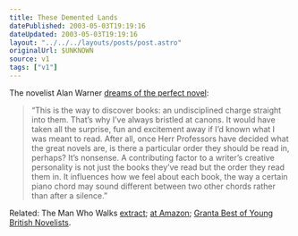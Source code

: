 ```yaml
---
title: These Demented Lands
datePublished: 2003-05-03T19:19:16
dateUpdated: 2003-05-03T19:19:16
layout: "../../../layouts/posts/post.astro"
originalUrl: $UNKNOWN
source: v1
tags: ["v1"]
---
```


The novelist Alan Warner [dreams of the perfect novel][1]:

> &#8220;This is the way to discover books: an undisciplined charge straight into them. That&#8217;s why I&#8217;ve always bristled at canons. It would have taken all the surprise, fun and excitement away if I&#8217;d known what I was meant to read. After all, once Herr Professors have decided what the great novels are, is there a particular order they should be read in, perhaps? It&#8217;s nonsense. A contributing factor to a writer&#8217;s creative personality is not just the books they&#8217;ve read but the order they read them in. It influences how we feel about each book, the way a certain piano chord may sound different between two other chords rather than after a silence.&#8221;

Related: The Man Who Walks [extract][2]; [at Amazon][3]; [Granta Best of Young British Novelists][4].

[1]: http://books.guardian.co.uk/review/story/0,12084,938821,00.html "The Guardian: Dream of the perfect novel"
[2]: http://www.randomhouse.co.uk/catalog/extract.htm?command=search&db=main.txt&eqisbndata=0099285460 "Random House: Book extract from The Man Who Walks"
[3]: http://www.amazon.co.uk/exec/obidos/ASIN/0099285460/ohsky "Amazon.co.uk: Alan Warner's The Man Who Walks"
[4]: http://www.granta.com/extracts/1949 "Introduction to Granta Best of Young British Novelists 2003 (includes Alan Warner)"
